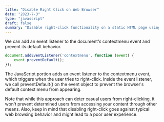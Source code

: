 ```yaml
---
title: "Disable Right Click on Web Browser"
date: "2023-7-3"
type: "javascript"
draft: false
summary: "Disable right-click functionality on a static HTML page using JavaScript"
---
```


We can add an event listener to the document's contextmenu event and prevent its default behavior.

```js
document.addEventListener('contextmenu', function (event) {
    event.preventDefault();
});
```
The JavaScript portion adds an event listener to the contextmenu event, which triggers when the user tries to right-click. Inside the event listener, we call preventDefault() on the event object to prevent the browser's default context menu from appearing.

Note that while this approach can deter casual users from right-clicking, it won't prevent determined users from accessing your content through other means. Also, keep in mind that disabling right-click goes against typical web browsing behavior and might lead to a poor user experience.
